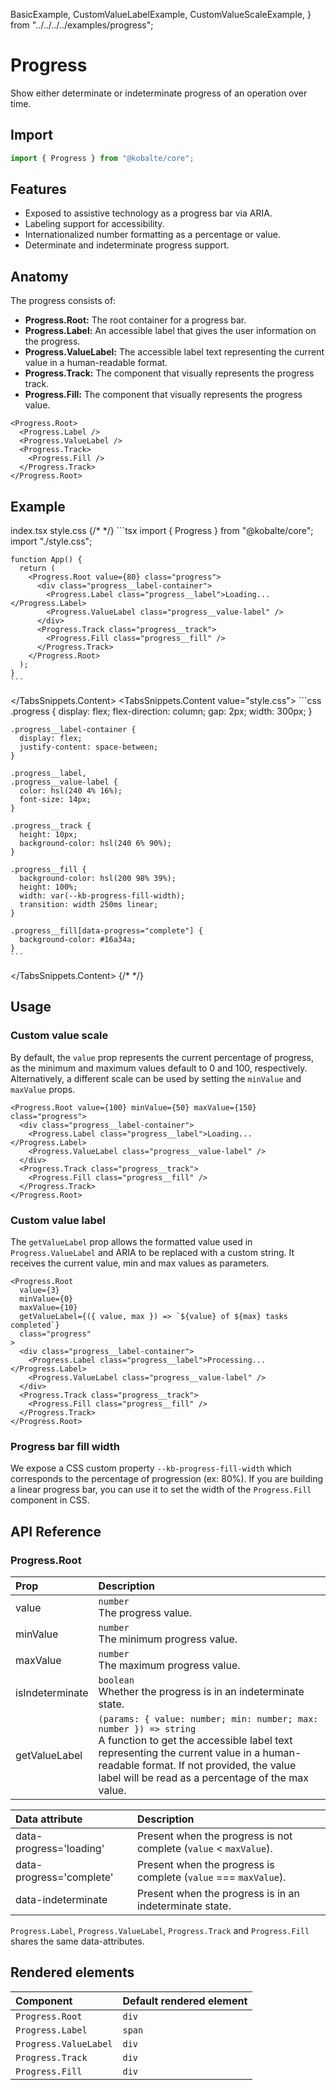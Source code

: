   BasicExample,
  CustomValueLabelExample,
  CustomValueScaleExample,
} from "../../../../examples/progress";

# Progress

Show either determinate or indeterminate progress of an operation over time.

## Import

```ts
import { Progress } from "@kobalte/core";
```

## Features

- Exposed to assistive technology as a progress bar via ARIA.
- Labeling support for accessibility.
- Internationalized number formatting as a percentage or value.
- Determinate and indeterminate progress support.

## Anatomy

The progress consists of:

- **Progress.Root:** The root container for a progress bar.
- **Progress.Label:** An accessible label that gives the user information on the progress.
- **Progress.ValueLabel:** The accessible label text representing the current value in a human-readable format.
- **Progress.Track:** The component that visually represents the progress track.
- **Progress.Fill:** The component that visually represents the progress value.

```tsx
<Progress.Root>
  <Progress.Label />
  <Progress.ValueLabel />
  <Progress.Track>
    <Progress.Fill />
  </Progress.Track>
</Progress.Root>
```

## Example

<Preview>
  <BasicExample />
</Preview>

<TabsSnippets>
  <TabsSnippets.List>
    <TabsSnippets.Trigger value="index.tsx">index.tsx</TabsSnippets.Trigger>
    <TabsSnippets.Trigger value="style.css">style.css</TabsSnippets.Trigger>
  </TabsSnippets.List>
  {/* <!-- prettier-ignore-start -->*/}
  <TabsSnippets.Content value="index.tsx">
    ```tsx
    import { Progress } from "@kobalte/core";
    import "./style.css";

    function App() {
      return (
        <Progress.Root value={80} class="progress">
          <div class="progress__label-container">
            <Progress.Label class="progress__label">Loading...</Progress.Label>
            <Progress.ValueLabel class="progress__value-label" />
          </div>
          <Progress.Track class="progress__track">
            <Progress.Fill class="progress__fill" />
          </Progress.Track>
        </Progress.Root>
      );
    }
    ```

  </TabsSnippets.Content>
  <TabsSnippets.Content value="style.css">
    ```css
    .progress {
      display: flex;
      flex-direction: column;
      gap: 2px;
      width: 300px;
    }

    .progress__label-container {
      display: flex;
      justify-content: space-between;
    }

    .progress__label,
    .progress__value-label {
      color: hsl(240 4% 16%);
      font-size: 14px;
    }

    .progress__track {
      height: 10px;
      background-color: hsl(240 6% 90%);
    }

    .progress__fill {
      background-color: hsl(200 98% 39%);
      height: 100%;
      width: var(--kb-progress-fill-width);
      transition: width 250ms linear;
    }

    .progress__fill[data-progress="complete"] {
      background-color: #16a34a;
    }
    ```

  </TabsSnippets.Content>
  {/* <!-- prettier-ignore-end -->*/}
</TabsSnippets>

## Usage

### Custom value scale

By default, the `value` prop represents the current percentage of progress, as the minimum and maximum values default to 0 and 100, respectively. Alternatively, a different scale can be used by setting the `minValue` and `maxValue` props.

<Preview>
  <CustomValueScaleExample />
</Preview>

```tsx {0}
<Progress.Root value={100} minValue={50} maxValue={150} class="progress">
  <div class="progress__label-container">
    <Progress.Label class="progress__label">Loading...</Progress.Label>
    <Progress.ValueLabel class="progress__value-label" />
  </div>
  <Progress.Track class="progress__track">
    <Progress.Fill class="progress__fill" />
  </Progress.Track>
</Progress.Root>
```

### Custom value label

The `getValueLabel` prop allows the formatted value used in `Progress.ValueLabel` and ARIA to be replaced with a custom string. It receives the current value, min and max values as parameters.

<Preview>
  <CustomValueLabelExample />
</Preview>

```tsx {4}
<Progress.Root
  value={3}
  minValue={0}
  maxValue={10}
  getValueLabel={({ value, max }) => `${value} of ${max} tasks completed`}
  class="progress"
>
  <div class="progress__label-container">
    <Progress.Label class="progress__label">Processing...</Progress.Label>
    <Progress.ValueLabel class="progress__value-label" />
  </div>
  <Progress.Track class="progress__track">
    <Progress.Fill class="progress__fill" />
  </Progress.Track>
</Progress.Root>
```

### Progress bar fill width

We expose a CSS custom property `--kb-progress-fill-width` which corresponds to the percentage of progression (ex: 80%). If you are building a linear progress bar, you can use it to set the width of the `Progress.Fill` component in CSS.

## API Reference

### Progress.Root

| Prop            | Description                                                                                                                                                                                                                                                    |
| :-------------- | :------------------------------------------------------------------------------------------------------------------------------------------------------------------------------------------------------------------------------------------------------------- |
| value           | `number` <br/> The progress value.                                                                                                                                                                                                                             |
| minValue        | `number` <br/> The minimum progress value.                                                                                                                                                                                                                     |
| maxValue        | `number` <br/> The maximum progress value.                                                                                                                                                                                                                     |
| isIndeterminate | `boolean` <br/> Whether the progress is in an indeterminate state.                                                                                                                                                                                             |
| getValueLabel   | `(params: { value: number; min: number; max: number }) => string` <br/> A function to get the accessible label text representing the current value in a human-readable format. If not provided, the value label will be read as a percentage of the max value. |

| Data attribute           | Description                                                       |
| :----------------------- | :---------------------------------------------------------------- |
| data-progress='loading'  | Present when the progress is not complete (`value` < `maxValue`). |
| data-progress='complete' | Present when the progress is complete (`value` === `maxValue`).   |
| data-indeterminate       | Present when the progress is in an indeterminate state.           |

`Progress.Label`, `Progress.ValueLabel`, `Progress.Track` and `Progress.Fill` shares the same data-attributes.

## Rendered elements

| Component             | Default rendered element |
| :-------------------- | :----------------------- |
| `Progress.Root`       | `div`                    |
| `Progress.Label`      | `span`                   |
| `Progress.ValueLabel` | `div`                    |
| `Progress.Track`      | `div`                    |
| `Progress.Fill`       | `div`                    |
